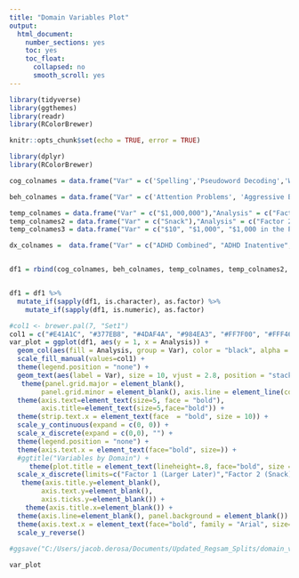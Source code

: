 ```yaml
---
title: "Domain Variables Plot"
output:
  html_document:
    number_sections: yes
    toc: yes
    toc_float:
      collapsed: no
      smooth_scroll: yes
---
```


```r
library(tidyverse)
library(ggthemes)
library(readr)
library(RColorBrewer)
```

```r
knitr::opts_chunk$set(echo = TRUE, error = TRUE)
```

```r

library(dplyr)
library(RColorBrewer)

cog_colnames = data.frame("Var" = c('Spelling','Pseudoword Decoding','Word Reading', "Working Memory Index", "Numeracy", "Math Problem Solving", "Visual Spatial Index", "Fluid Reasoning", "Reading Comprehension", "Verbal Comprehension", "Oral Expression", "Listening Comprehension", "Processing Speed"), "Analysis" = c("Cognitive"))

beh_colnames = data.frame("Var" = c('Attention Problems', 'Aggressive Beheavior', 'Rule Breaking Behavior','Thought Problems', 'Withdrawn Depressed', 'Somatic Complaints', 'Anxious Depressed', 'Social Problems'),"Analysis" = c("Behavioral"))

temp_colnames = data.frame("Var" = c("$1,000,000"),"Analysis" = c("Factor 1 (Larger Later)"))
temp_colnames2 = data.frame("Var" = c("Snack"),"Analysis" = c("Factor 2 (Snack)"))
temp_colnames3 = data.frame("Var" = c("$10", "$1,000", "$1,000 in the Past", "$1,000 Explicit 0"),"Analysis" = c("Factor 3 (Smaller Sooner)"))

dx_colnames =  data.frame("Var" = c("ADHD Combined", "ADHD Inatentive", "Autism with ADHD", "Autism without ADHD", "Anxiety", "Depression", "Learning Disorders", "Neurotypical"),"Analysis" = c("Diagnoses of Interest"))


df1 = rbind(cog_colnames, beh_colnames, temp_colnames, temp_colnames2, temp_colnames3, dx_colnames)


df1 = df1 %>%
  mutate_if(sapply(df1, is.character), as.factor) %>%
    mutate_if(sapply(df1, is.numeric), as.factor)

```

```r

#col1 <- brewer.pal(7, "Set1") 
col1 = c("#E41A1C", "#377EB8", "#4DAF4A", "#984EA3", "#FF7F00", "#FFF463", "#9EF7F2")
var_plot = ggplot(df1, aes(y = 1, x = Analysis)) +
  geom_col(aes(fill = Analysis, group = Var), color = "black", alpha = .5, size = 4) +
  scale_fill_manual(values=col1) +
  theme(legend.position = "none") +
  geom_text(aes(label = Var), size = 10, vjust = 2.8, position = "stack", fontface = 'bold', color = "black") + 
   theme(panel.grid.major = element_blank(),
        panel.grid.minor = element_blank(), axis.line = element_line(colour = "black")) + 
  theme(axis.text=element_text(size=5, face = "bold"),
        axis.title=element_text(size=5,face="bold")) + 
  theme(strip.text.x = element_text(face  = "bold", size = 10)) +
  scale_y_continuous(expand = c(0, 0)) +
  scale_x_discrete(expand = c(0,0), "") +
  theme(legend.position = "none") + 
  theme(axis.text.x = element_text(face="bold", size=)) +  
  #ggtitle("Variables by Domain") + 
     theme(plot.title = element_text(lineheight=.8, face="bold", size = 60, family = "Arial")) +
  scale_x_discrete(limits=c("Factor 1 (Larger Later)","Factor 2 (Snack)","Factor 3 (Smaller Sooner)", "Diagnoses of Interest", "Cognitive", "Behavioral"), position = 'top') +
   theme(axis.title.y=element_blank(),
        axis.text.y=element_blank(),
        axis.ticks.y=element_blank()) +
    theme(axis.title.x=element_blank()) +
  theme(axis.line=element_blank(), panel.background = element_blank()) + 
  theme(axis.text.x = element_text(face="bold", family = "Arial", size=50, color = "black")) + 
  scale_y_reverse()
  
#ggsave("C:/Users/jacob.derosa/Documents/Updated_Regsam_Splits/domain_vars.png", dpi = 300, width = 44, height = 24)

var_plot

```




